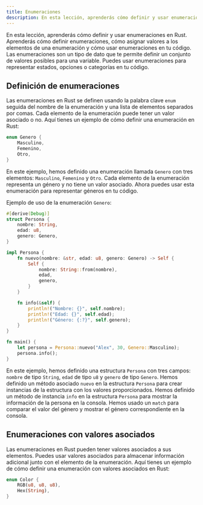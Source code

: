```yaml
---
title: Enumeraciones
description: En esta lección, aprenderás cómo definir y usar enumeraciones en Rust. Aprenderás cómo definir enumeraciones, cómo asignar valores a los elementos de una enumeración y cómo usar enumeraciones en tu código.
---
```


En esta lección, aprenderás cómo definir y usar enumeraciones en Rust. Aprenderás cómo definir enumeraciones, cómo asignar valores a los elementos de una enumeración y cómo usar enumeraciones en tu código. Las enumeraciones son un tipo de dato que te permite definir un conjunto de valores posibles para una variable. Puedes usar enumeraciones para representar estados, opciones o categorías en tu código.

## Definición de enumeraciones

Las enumeraciones en Rust se definen usando la palabra clave `enum` seguida del nombre de la enumeración y una lista de elementos separados por comas. Cada elemento de la enumeración puede tener un valor asociado o no. Aquí tienes un ejemplo de cómo definir una enumeración en Rust:

```rust
enum Genero {
    Masculino,
    Femenino,
    Otro,
}
```

En este ejemplo, hemos definido una enumeración llamada `Genero` con tres elementos: `Masculino`, `Femenino` y `Otro`. Cada elemento de la enumeración representa un género y no tiene un valor asociado. Ahora puedes usar esta enumeración para representar géneros en tu código.

Ejemplo de uso de la enumeración `Genero`:

```rust
#[derive(Debug)]
struct Persona {
    nombre: String,
    edad: u8,
    genero: Genero,
}

impl Persona {
    fn nuevo(nombre: &str, edad: u8, genero: Genero) -> Self {
        Self {
            nombre: String::from(nombre),
            edad,
            genero,
        }
    }

    fn info(&self) {
        println!("Nombre: {}", self.nombre);
        println!("Edad: {}", self.edad);
        println!("Género: {:?}", self.genero);
    }
}

fn main() {
    let persona = Persona::nuevo("Alex", 30, Genero::Masculino);
    persona.info();
}
```

En este ejemplo, hemos definido una estructura `Persona` con tres campos: `nombre` de tipo `String`, `edad` de tipo `u8` y `genero` de tipo `Genero`. Hemos definido un método asociado `nuevo` en la estructura `Persona` para crear instancias de la estructura con los valores proporcionados. Hemos definido un método de instancia `info` en la estructura `Persona` para mostrar la información de la persona en la consola. Hemos usado un `match` para comparar el valor del género y mostrar el género correspondiente en la consola.

## Enumeraciones con valores asociados

Las enumeraciones en Rust pueden tener valores asociados a sus elementos. Puedes usar valores asociados para almacenar información adicional junto con el elemento de la enumeración. Aquí tienes un ejemplo de cómo definir una enumeración con valores asociados en Rust:

```rust
enum Color {
    RGB(u8, u8, u8),
    Hex(String),
}
```

